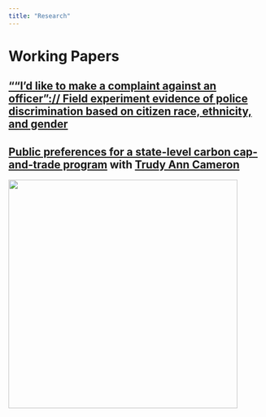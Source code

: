 ```yaml
---
title: "Research"
---
```


# Working Papers

## ["“I’d like to make a complaint against an officer”:// Field experiment evidence of police discrimination based on citizen race, ethnicity, and gender](papers/draft_officer_complaint_audit.pdf)

## [Public preferences for a state-level carbon cap-and-trade program](papers/draft_carbon_cap_and_trade.pdf) with [Trudy Ann Cameron](https://pages.uoregon.edu/cameron/vita/)




<img src="images/figures/main results.png" width = "450">



